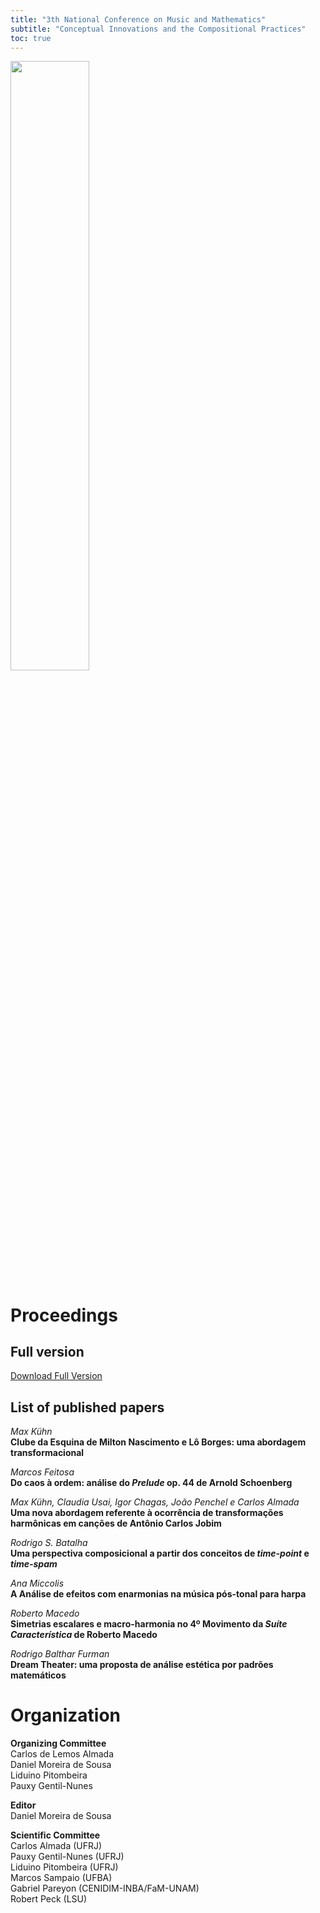 ```yaml
---
title: "3th National Conference on Music and Mathematics"
subtitle: "Conceptual Innovations and the Compositional Practices"
toc: true
---
```


![](2018-banner.png){width=50% fig-align="center"}

# Proceedings
## Full version
[Download Full Version](Anais-2018.pdf)

## List of published papers
<em>Max Kühn</em><br>
<strong>Clube da Esquina de Milton Nascimento e Lô Borges: uma abordagem transformacional</strong>

<em>Marcos Feitosa </em><br>
<strong>Do caos à ordem: análise do <em>Prelude</em> op. 44 de Arnold Schoenberg</strong>

<em>Max Kühn, Claudia Usai, Igor Chagas, João Penchel e Carlos Almada </em><br>
<strong>Uma nova abordagem referente à ocorrência de transformações harmônicas em canções de Antônio Carlos Jobim</strong>

<em>Rodrigo S. Batalha </em><br>
<strong>U</strong><strong>ma perspectiva composicional a partir dos conceitos de <em>time-point</em> e <em>time-spam</em></strong>

<em>Ana Miccolis </em><br>
<strong>A Análise de efeitos com enarmonias na música pós-tonal para harpa</strong>

<em>Roberto Macedo </em><br>
<strong>Simetrias escalares e macro-harmonia no 4º Movimento da <em>Suíte Característica</em> de Roberto Macedo</strong>

<em>Rodrigo Balthar Furman</em><br>
<strong>Dream Theater: uma proposta de análise estética por padrões matemáticos</strong>

# Organization
<strong>Organizing Committee</strong><br>
Carlos de Lemos Almada<br>
Daniel Moreira de Sousa<br>
Liduino Pitombeira<br>
Pauxy Gentil-Nunes

<strong>Editor</strong><br>
Daniel Moreira de Sousa

<strong>Scientific Committee</strong><br>
Carlos Almada (UFRJ)<br>
Pauxy Gentil-Nunes (UFRJ)<br>
Liduino Pitombeira (UFRJ)<br>
Marcos Sampaio (UFBA)<br>
Gabriel Pareyon (CENIDIM-INBA/FaM-UNAM)<br>
Robert Peck (LSU)
